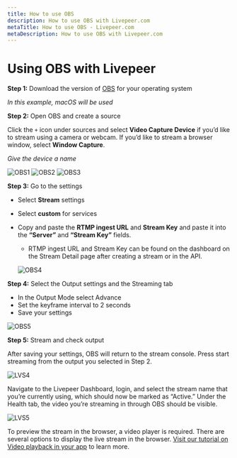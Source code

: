```yaml
---
title: How to use OBS
description: How to use OBS with Livepeer.com
metaTitle: How to use OBS - Livepeer.com
metaDescription: How to use OBS with Livepeer.com
---
```


# Using OBS with Livepeer

**Step 1:** Download the version of [OBS](https://obsproject.com/) for your
operating system

_In this example, macOS will be used_

**Step 2:** Open OBS and create a source

Click the `+` icon under sources and select **Video Capture Device** if you’d
like to stream using a camera or webcam. If you’d like to stream a browser
window, select **Window Capture**.

_Give the device a name_

![OBS1](/img/docs/obs/OBS1.png) ![OBS2](/img/docs/obs/OBS2.png)
![OBS3](/img/docs/obs/OBS3.png)

**Step 3:** Go to the settings

- Select **Stream** settings
- Select **custom** for services
- Copy and paste the **RTMP ingest URL** and **Stream Key** and paste it into
  the **“Server”** and **“Stream Key”** fields.

  - RTMP ingest URL and Stream Key can be found on the dashboard on the Stream
    Detail page after creating a stream or in the API.

  ![OBS4](/img/docs/obs/OBS4.png)

**Step 4:** Select the Output settings and the Streaming tab

- In the Output Mode select Advance
- Set the keyframe interval to 2 seconds
- Save your settings

![OBS5](/img/docs/obs/OBS5.png)

**Step 5:** Stream and check output

After saving your settings, OBS will return to the stream console. Press start
streaming from the output you selected in Step 2.

![LVS4](/img/docs/obs/LVS4.png)

Navigate to the Livepeer Dashboard, login, and select the stream name that
you’re currently using, which should now be marked as “Active.” Under the Health
tab, the video you’re streaming in through OBS should be visible.

![LVS5](/img/docs/obs/LVS5.png)

To preview the stream in the browser, a video player is required. There are
several options to display the live stream in the browser.
[Visit our tutorial on Video playback in your app](https://livepeer.com/docs/guides/application-development/video-playback-in-your-app)
to learn more.
